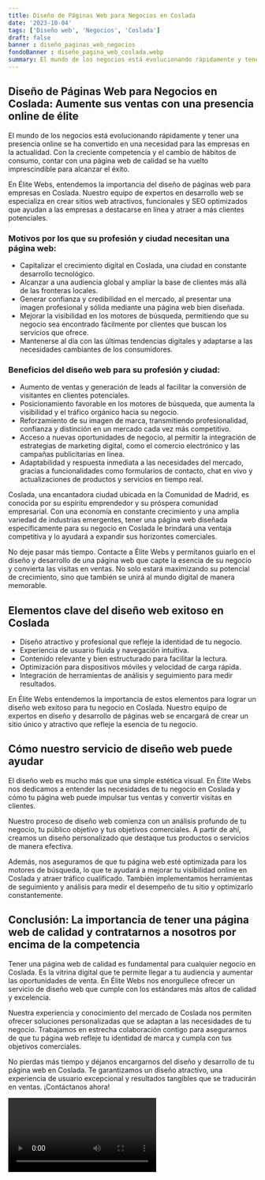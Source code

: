 ```yaml
---
title: Diseño de Páginas Web para Negocios en Coslada
date: '2023-10-04'
tags: ['Diseño web', 'Negocios', 'Coslada']
draft: false
banner : diseño_paginas_web_negocios
fondoBanner : diseño_pagina_web_coslada.webp
summary: El mundo de los negocios está evolucionando rápidamente y tener una presencia online se ha convertido en una necesidad para las empresas en la actualidad. Con la creciente competencia y el cambio de hábitos de consumo, contar con una página web de calidad se ha vuelto imprescindible para alcanzar el éxito.
---
```


## Diseño de Páginas Web para Negocios en Coslada: Aumente sus ventas con una presencia online de élite

El mundo de los negocios está evolucionando rápidamente y tener una presencia online se ha convertido en una necesidad para las empresas en la actualidad. Con la creciente competencia y el cambio de hábitos de consumo, contar con una página web de calidad se ha vuelto imprescindible para alcanzar el éxito.

En Élite Webs, entendemos la importancia del diseño de páginas web para empresas en Coslada. Nuestro equipo de expertos en desarrollo web se especializa en crear sitios web atractivos, funcionales y SEO optimizados que ayudan a las empresas a destacarse en línea y atraer a más clientes potenciales.

### Motivos por los que su profesión y ciudad necesitan una página web:

* Capitalizar el crecimiento digital en Coslada, una ciudad en constante desarrollo tecnológico.
* Alcanzar a una audiencia global y ampliar la base de clientes más allá de las fronteras locales.
* Generar confianza y credibilidad en el mercado, al presentar una imagen profesional y sólida mediante una página web bien diseñada.
* Mejorar la visibilidad en los motores de búsqueda, permitiendo que su negocio sea encontrado fácilmente por clientes que buscan los servicios que ofrece.
* Mantenerse al día con las últimas tendencias digitales y adaptarse a las necesidades cambiantes de los consumidores.

### Beneficios del diseño web para su profesión y ciudad:

* Aumento de ventas y generación de leads al facilitar la conversión de visitantes en clientes potenciales.
* Posicionamiento favorable en los motores de búsqueda, que aumenta la visibilidad y el tráfico orgánico hacia su negocio.
* Reforzamiento de su imagen de marca, transmitiendo profesionalidad, confianza y distinción en un mercado cada vez más competitivo.
* Acceso a nuevas oportunidades de negocio, al permitir la integración de estrategias de marketing digital, como el comercio electrónico y las campañas publicitarias en línea.
* Adaptabilidad y respuesta inmediata a las necesidades del mercado, gracias a funcionalidades como formularios de contacto, chat en vivo y actualizaciones de productos y servicios en tiempo real.

Coslada, una encantadora ciudad ubicada en la Comunidad de Madrid, es conocida por su espíritu emprendedor y su próspera comunidad empresarial. Con una economía en constante crecimiento y una amplia variedad de industrias emergentes, tener una página web diseñada específicamente para su negocio en Coslada le brindará una ventaja competitiva y lo ayudará a expandir sus horizontes comerciales.

No deje pasar más tiempo. Contacte a Élite Webs y permítanos guiarlo en el diseño y desarrollo de una página web que capte la esencia de su negocio y convierta las visitas en ventas. No solo estará maximizando su potencial de crecimiento, sino que también se unirá al mundo digital de manera memorable.

<GifSeo />

<Cta />

## Elementos clave del diseño web exitoso en Coslada

- Diseño atractivo y profesional que refleje la identidad de tu negocio.
- Experiencia de usuario fluida y navegación intuitiva.
- Contenido relevante y bien estructurado para facilitar la lectura.
- Optimización para dispositivos móviles y velocidad de carga rápida.
- Integración de herramientas de análisis y seguimiento para medir resultados.

En Élite Webs entendemos la importancia de estos elementos para lograr un diseño web exitoso para tu negocio en Coslada. Nuestro equipo de expertos en diseño y desarrollo de páginas web se encargará de crear un sitio único y atractivo que refleje la esencia de tu negocio.

## Cómo nuestro servicio de diseño web puede ayudar

El diseño web es mucho más que una simple estética visual. En Élite Webs nos dedicamos a entender las necesidades de tu negocio en Coslada y cómo tu página web puede impulsar tus ventas y convertir visitas en clientes.

Nuestro proceso de diseño web comienza con un análisis profundo de tu negocio, tu público objetivo y tus objetivos comerciales. A partir de ahí, creamos un diseño personalizado que destaque tus productos o servicios de manera efectiva.

Además, nos aseguramos de que tu página web esté optimizada para los motores de búsqueda, lo que te ayudará a mejorar tu visibilidad online en Coslada y atraer tráfico cualificado. También implementamos herramientas de seguimiento y análisis para medir el desempeño de tu sitio y optimizarlo constantemente.

## Conclusión: La importancia de tener una página web de calidad y contratarnos a nosotros por encima de la competencia

Tener una página web de calidad es fundamental para cualquier negocio en Coslada. Es la vitrina digital que te permite llegar a tu audiencia y aumentar las oportunidades de venta. En Élite Webs nos enorgullece ofrecer un servicio de diseño web que cumple con los estándares más altos de calidad y excelencia.

Nuestra experiencia y conocimiento del mercado de Coslada nos permiten ofrecer soluciones personalizadas que se adaptan a las necesidades de tu negocio. Trabajamos en estrecha colaboración contigo para asegurarnos de que tu página web refleje tu identidad de marca y cumpla con tus objetivos comerciales.

No pierdas más tiempo y déjanos encargarnos del diseño y desarrollo de tu página web en Coslada. Te garantizamos un diseño atractivo, una experiencia de usuario excepcional y resultados tangibles que se traducirán en ventas. ¡Contáctanos ahora!

<Video />

<CtaBot job='Negocios' city='Coslada'/>

<Gmaps query='Coslada+españa+maps' />